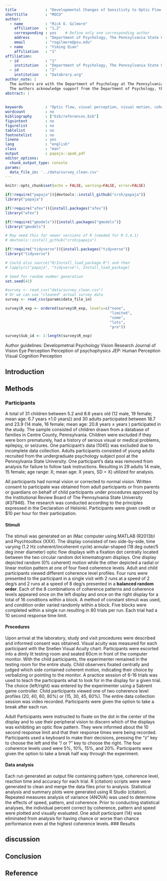 ```yaml
---
title             : "Developmental Changes of Sensitivty to Optic Flow from Childhood to Adulthood"
shorttitle        : "MOCO"
author: 
  - name          : "Rick O. Gilmore"
    affiliation   : "1,2"
    corresponding : yes    # Define only one corresponding author
    address       : "Department of Psychology, The Pennsylvania State University, University Park, PA 16802 USA"
    email         : "rogilmore@psu.edu"
  - name          : "Yiming Qian"
    affiliation   : "1"
affiliation:
  - id            : "1"
    institution   : "Department of Psychology, The Pennsylvania State University"
  - id            : "2"
    institution   : "Databrary.org"
author_note: |
  The authors are with the Department of Psychology at The Pennsylvania State University.
  The authors acknowledge support from the Department of Psychology, the Social, Life, & Engineering Sciences Imaging Center (SLEIC), and the Child Study Center's Open Data in Developmental Science (ODDS) initiative.
abstract: |
  
  
keywords          : "Optic flow, visual perception, visual motion, coherence"
wordcount         : no
bibliography      : ["bib/references.bib"]
figsintext        : no
figurelist        : no
tablelist         : no
footnotelist      : no
lineno            : yes
lang              : "english"
class             : "man"
output            : papaja::apa6_pdf
editor_options: 
  chunk_output_type: console
params:
  data_file_in: '../data/survey_clean.csv'
---
```


```r
knitr::opts_chunk$set(echo = FALSE, warning=FALSE, error=FALSE)
```

```r
if(!require("papaja")){devtools::install_github("crsh/papaja")}
library("papaja")

if(!require("afex")){install.packages("afex")}
library("afex")

if(!require("gmodels")){install.packages("gmodels")}
library("gmodels")

# May need this for newer versions of R (needed for R 3.4.1)
# devtools::install_github("crsh/papaja")

if(!require("tidyverse")){install.packages("tidyverse")}
library("tidyverse")

# Could also source("R/Install_load_package.R") and then
# lapply(c("papaja", "tidyverse"), Install_load_package)
```

```r
# Seed for random number generation
set.seed(42)
```
```r
#survey <- read_csv("data/survey_clean.csv")
# Or we can use "cleaned" actual survey data
survey <- read_csv(params$data_file_in)

survey$R_exp <- ordered(survey$R_exp, levels=c("none",
                                               "limited",
                                               "some",
                                               "lots",
                                               "pro"))

survey$Sub_id <- 1:length(survey$R_exp)
```

Author guidelines:
Developmetnal Psychology
Vision Research
Journal of Vision
Eye Perception
Perception of psychophysics
JEP: Human Perception
Visual Cognition
Perception



## Introduction

## Methods {#methods}

### Participants
A total of 31 children between 5.2 and 8.6 years old (12 male, 19  female; mean age: 6.7 years ±1.0 years)) and 30 adults participated between 18.7 and 23.9 (14 male, 16 female; mean age: 20.8 years ± years ) participated in the study. The sample consisted of children drawn from a database of families in Centre County, Pennsylvania. Children were excluded if they were born prematurely, had a history of serious visual or medical problems, epilepsy, or seizures. One participant's data (1045) was excluded due to incomplete data collection. Adults participants consisted of young adults recruited from the undergraduate psychology subject pool at the Pennsylvania State University. One participant’s data was removed from analysis for failure to follow task instructions. Resulting in 29 adults 14 male, 15 female; age range: X; mean age: X years, SD = X) utilized for analysis.

All participants had normal vision or corrected to normal vision. Written consent to participate was obtained from adult participants or from parents or guardians on behalf of child participants under  procedures approved by the Institutional Review Board of The Pennsylvania State University (#37946). The research was conducted according to the principles expressed in the Declaration of Helsinki. Participants were given credit or $10 per hour for their participation.

#### Stimuli 

The stimuli was generated on an iMac computer using MATLAB (R2013b) and Psychtoolbox (XXX). The display consisted of two side-by-side, time varying (1.2 Hz coherent/incoherent cycle) annular-shaped (18 deg outer/5 deg inner diameter) optic flow displays with a fixation dot centrally located between the two circular random dot kinematogram displays. One display depicted random (0% coherent) motion while the other depicted a radial or linear motion pattern at one of four fixed coherence levels. Adult and child participants viewed different coherence level profiles. Four runs were presented to the participant in a single visit with 2 runs at a speed of 2 deg/s and 2 runs at a speed of 8 deg/s presented in a **balanced random order**. Each of the 8 combinations of coherence patterns and coherence levels appeared once on the left display and once on the right display for a total of 16 conditions within a block. A method of constant stimuli was used, and condition order varied randomly within a block. Five blocks were completed within a single run resulting in 80 trials per run. Each trial had a 10 second response time limit.

#### Procedures
Upon arrival at the laboratory, study and visit procedures were described and informed consent was obtained. Visual acuity was measured for each participant with the Snellen Visual Acuity chart. Participants were escorted into a dimly lit testing room and seated 60cm in front of the computer monitor. 
With the child participants, the experimenter remained in the testing room for the entire study. Child observers fixated centrally and judged which side contained coherent motion, indicating their choice by verbalizing or pointing to the monitor. A practice session of 6-16 trials was used to teach the participants what to look for in the display for a given trial. The choice (left/right) was entered by the experimenter using a Sabrent game controller. Child participants viewed one of two coherence level profiles (20, 40, 60, 80%) or (15, 30, 45, 60%). The entire data collection session was video recorded. Participants were given the option to take a break after each run.

Adult Participants were instructed to fixate on the dot in the center of the display and to use their peripheral vision to discern which of the displays was exhibiting an optic flow pattern. They were informed about the 10 second response limit and that their response times were being recorded. Participants used a keyboard to make their decisions, pressing the “z” key to choose the left and the “/ or ?” key to choose the right. The four coherence levels used were 5%, 10%, 15%, and 20%. Participants were given the option to take a break half way through the experiment.

#### Data analysis
Each run generated an output file containing pattern type, coherence level, reaction time and accuracy for each trial. R (citation) scripts were were generated to clean and merge the data files prior to analysis. Statistical analysis and summary plots were generated using R Studio (citation). Repeated measures analysis of variance (ANOVA) was used to determine the effects of speed, pattern, and coherence. Prior to conducting statistical analyses, the individual percent correct by coherence, pattern and speed were plotted and visually evaluated. One adult participant (14) was eliminated from analysis for having chance or worse than chance performance even at the highest coherence levels.
### Results 



## discussion

## Conclusion

## Reference
